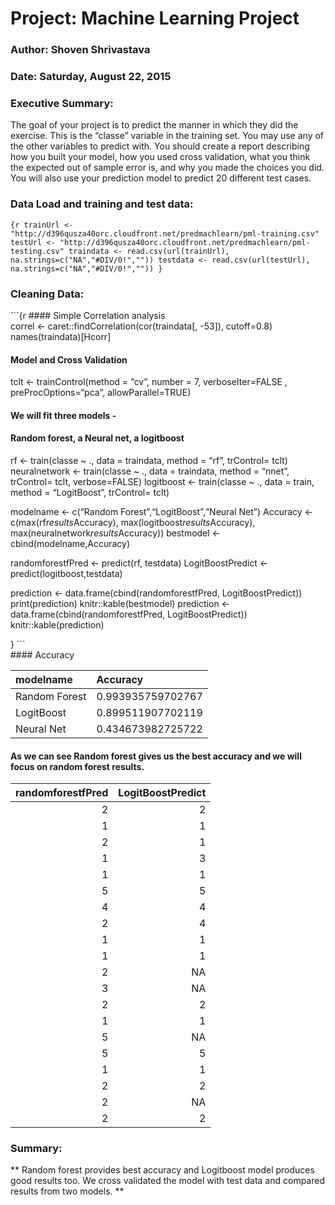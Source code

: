
#   Project: Machine Learning Project
### Author: Shoven Shrivastava
### Date: Saturday, August 22, 2015

### Executive Summary:
The goal of your project is to predict the manner in which they did the exercise. This is the "classe" variable in the training set. You may use any of the other variables to predict with. You should create a report describing how you built your model, how you used cross validation, what you think the expected out of sample error is, and why you made the choices you did. You will also use your prediction model to predict 20 different test cases.  

### Data Load and training and test data:

```{r
trainUrl <- "http://d396qusza40orc.cloudfront.net/predmachlearn/pml-training.csv"
testUrl <- "http://d396qusza40orc.cloudfront.net/predmachlearn/pml-testing.csv"
traindata <- read.csv(url(trainUrl), na.strings=c("NA","#DIV/0!",""))
testdata <- read.csv(url(testUrl), na.strings=c("NA","#DIV/0!",""))
}
```
  
### Cleaning Data:


```{r
#### Simple Correlation analysis  
correl <- caret::findCorrelation(cor(traindata[, -53]), cutoff=0.8)
names(traindata)[Hcorr]

#### Model and Cross Validation
tclt <- trainControl(method = "cv", number = 7, verboseIter=FALSE , preProcOptions="pca", allowParallel=TRUE)

#### We will fit three models -   
#### Random forest, a Neural net, a logitboost   
rf <- train(classe ~ ., data = traindata, method = "rf", trControl= tclt)
neuralnetwork <- train(classe ~ ., data = traindata, method = "nnet", trControl= tclt, verbose=FALSE)
logitboost <- train(classe ~ ., data = train, method = "LogitBoost", trControl= tclt)

modelname <- c("Random Forest","LogitBoost","Neural Net")
Accuracy <- c(max(rf$results$Accuracy),
              max(logitboost$results$Accuracy),
              max(neuralnetwork$results$Accuracy))
bestmodel <- cbind(modelname,Accuracy)

randomforestfPred <- predict(rf, testdata)
LogitBoostPredict <- predict(logitboost,testdata)

prediction <- data.frame(cbind(randomforestfPred, LogitBoostPredict))
print(prediction)
knitr::kable(bestmodel)
prediction <- data.frame(cbind(randomforestfPred, LogitBoostPredict))
knitr::kable(prediction)

}
```  
#### Accuracy  

|modelname     |Accuracy          |
|:-------------|:-----------------|
|Random Forest |0.993935759702767 |
|LogitBoost    |0.899511907702119 |
|Neural Net    |0.434673982725722 |  


#### As we can see Random forest gives us the best accuracy and we will focus on random forest results.  

| randomforestfPred| LogitBoostPredict|
|-----------------:|-----------------:|
|                 2|                 2|
|                 1|                 1|
|                 2|                 1|
|                 1|                 3|
|                 1|                 1|
|                 5|                 5|
|                 4|                 4|
|                 2|                 4|
|                 1|                 1|
|                 1|                 1|
|                 2|                NA|
|                 3|                NA|
|                 2|                 2|
|                 1|                 1|
|                 5|                NA|
|                 5|                 5|
|                 1|                 1|
|                 2|                 2|
|                 2|                NA|
|                 2|                 2|

### Summary:

** Random forest provides best accuracy and Logitboost model produces good results too. We cross validated the model with test data and compared results from two models. **


